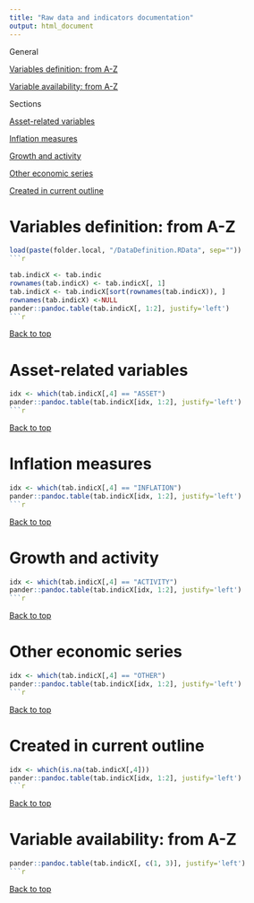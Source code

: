 ```yaml
---
title: "Raw data and indicators documentation"
output: html_document
---
```

<a id="idZ"></a>


General

[Variables definition: from A-Z](#id1)

[Variable availability: from A-Z](#id2)

Sections

[Asset-related variables](#id3)

[Inflation measures](#id4)

[Growth and activity](#id5)

[Other economic series](#id6)

[Created in current outline](#id7)


# Variables definition: from A-Z


```r
load(paste(folder.local, "/DataDefinition.RData", sep=""))
```r
```

<a id="id1"></a>

```r
tab.indicX <- tab.indic
rownames(tab.indicX) <- tab.indicX[, 1]
tab.indicX <- tab.indicX[sort(rownames(tab.indicX)), ]
rownames(tab.indicX) <-NULL
pander::pandoc.table(tab.indicX[, 1:2], justify='left')
```r
```

[Back to top](#idZ)


# Asset-related variables
<a id="id3"></a>

```r
idx <- which(tab.indicX[,4] == "ASSET")
pander::pandoc.table(tab.indicX[idx, 1:2], justify='left')
```r
```

[Back to top](#idZ)


# Inflation measures
<a id="id4"></a>

```r
idx <- which(tab.indicX[,4] == "INFLATION")
pander::pandoc.table(tab.indicX[idx, 1:2], justify='left')
```r
```

[Back to top](#idZ)


# Growth and activity
<a id="id5"></a>

```r
idx <- which(tab.indicX[,4] == "ACTIVITY")
pander::pandoc.table(tab.indicX[idx, 1:2], justify='left')
```r
```

[Back to top](#idZ)

# Other economic series
<a id="id6"></a>

```r
idx <- which(tab.indicX[,4] == "OTHER")
pander::pandoc.table(tab.indicX[idx, 1:2], justify='left')
```r
```

[Back to top](#idZ)

# Created in current outline
<a id="id7"></a>

```r
idx <- which(is.na(tab.indicX[,4]))
pander::pandoc.table(tab.indicX[idx, 1:2], justify='left')
```r
```

[Back to top](#idZ)


# Variable availability: from A-Z
<a id="id2"></a>

```r
pander::pandoc.table(tab.indicX[, c(1, 3)], justify='left')
```r
```

[Back to top](#idZ)


